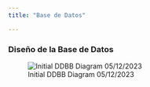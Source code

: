 ```yaml
---
title: "Base de Datos"

---
```


### Diseño de la Base de Datos

![Initial DDBB Diagram 05/12/2023](../img/DiagramDDBB.jpeg)


